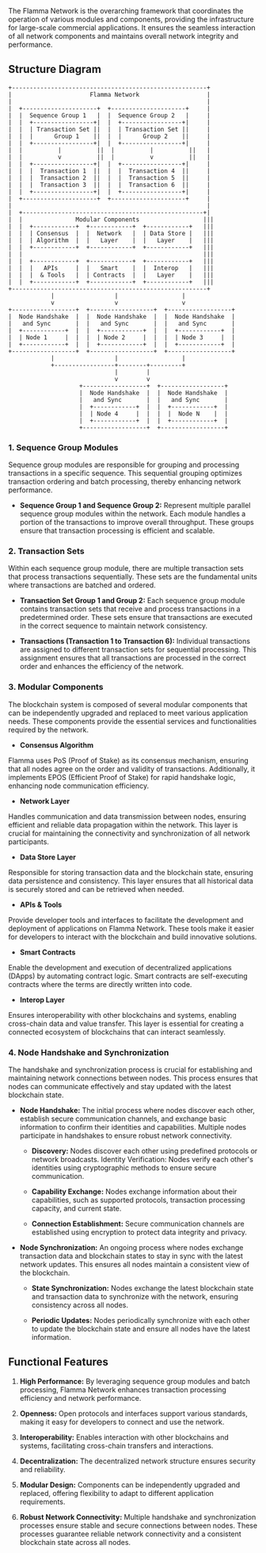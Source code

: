 
<Callout type="info" emoji="ℹ️">
  The Flamma Network is the overarching framework that coordinates the operation of various modules and components, providing the infrastructure for large-scale commercial applications. It ensures the seamless interaction of all network components and maintains overall network integrity and performance.
</Callout>

## Structure Diagram

```
+-------------------------------------------------------+
|                      Flamma Network                   |
|                                                       |
|  +---------------------+  +---------------------+     |
|  |  Sequence Group 1   |  |  Sequence Group 2   |     |
|  |  +-----------------+|  |  +-----------------+|     |
|  |  | Transaction Set ||  |  | Transaction Set ||     |
|  |  |      Group 1    ||  |  |      Group 2    ||     |
|  |  +-----------------+|  |  +-----------------+|     |
|  |          |          ||  |          |          ||   |
|  |          v          ||  |          v          ||   |
|  |  +-----------------+|  |  +-----------------+|     |
|  |  |  Transaction 1  ||  |  |  Transaction 4  ||     |
|  |  |  Transaction 2  ||  |  |  Transaction 5  ||     |
|  |  |  Transaction 3  ||  |  |  Transaction 6  ||     |
|  |  +-----------------+|  |  +-----------------+|     |
|  +---------------------+  +---------------------+     |
|                                                       |
|  +---------------------------------------------------+|
|  |               Modular Components                  |||
|  |  +------------+  +------------+  +------------+   |||
|  |  | Consensus  |  |  Network   |  | Data Store |   |||
|  |  | Algorithm  |  |   Layer    |  |   Layer    |   |||
|  |  +------------+  +------------+  +------------+   |||
|  |                                                   |||
|  |  +------------+  +------------+  +------------+   |||
|  |  |   APIs     |  |   Smart    |  |  Interop   |   |||
|  |  |  & Tools   |  | Contracts  |  |   Layer    |   |||
|  |  +------------+  +------------+  +------------+   |||
+-------------------------------------------------------+
            |                 |                  |
            v                 v                  v
+------------------+  +------------------+  +------------------+
|  Node Handshake  |  |  Node Handshake  |  |  Node Handshake  |
|   and Sync       |  |   and Sync       |  |   and Sync       |
|  +------------+  |  |  +------------+  |  |  +------------+  |
|  | Node 1     |  |  |  | Node 2     |  |  |  | Node 3     |  |
|  +------------+  |  |  +------------+  |  |  +------------+  |
+------------------+  +------------------+  +------------------+
            |                 |                  |
            +-----------------+--------+---------+
                              |        |
                              v        v
                    +------------------+  +------------------+
                    |  Node Handshake  |  |  Node Handshake  |
                    |   and Sync       |  |   and Sync       |
                    |  +------------+  |  |  +------------+  |
                    |  | Node 4     |  |  |  |  Node N    |  |
                    |  +------------+  |  |  +------------+  |
                    +------------------+  +------------------+

```
### 1. Sequence Group Modules

Sequence group modules are responsible for grouping and processing transactions in a specific sequence. This sequential grouping optimizes transaction ordering and batch processing, thereby enhancing network performance.

- **Sequence Group 1 and Sequence Group 2:** Represent multiple parallel sequence group modules within the network. Each module handles a portion of the transactions to improve overall throughput. These groups ensure that transaction processing is efficient and scalable.

### 2. Transaction Sets

Within each sequence group module, there are multiple transaction sets that process transactions sequentially. These sets are the fundamental units where transactions are batched and ordered.

- **Transaction Set Group 1 and Group 2:** Each sequence group module contains transaction sets that receive and process transactions in a predetermined order. These sets ensure that transactions are executed in the correct sequence to maintain network consistency.

- **Transactions (Transaction 1 to Transaction 6):** Individual transactions are assigned to different transaction sets for sequential processing. This assignment ensures that all transactions are processed in the correct order and enhances the efficiency of the network.

### 3. Modular Components

The blockchain system is composed of several modular components that can be independently upgraded and replaced to meet various application needs. These components provide the essential services and functionalities required by the network.

- **Consensus Algorithm**

Flamma uses PoS (Proof of Stake) as its consensus mechanism, ensuring that all nodes agree on the order and validity of transactions. Additionally, it implements EPOS (Efficient Proof of Stake) for rapid handshake logic, enhancing node communication efficiency.

- **Network Layer**

Handles communication and data transmission between nodes, ensuring efficient and reliable data propagation within the network. This layer is crucial for maintaining the connectivity and synchronization of all network participants.

- **Data Store Layer**

Responsible for storing transaction data and the blockchain state, ensuring data persistence and consistency. This layer ensures that all historical data is securely stored and can be retrieved when needed.

- **APIs & Tools**

Provide developer tools and interfaces to facilitate the development and deployment of applications on Flamma Network. These tools make it easier for developers to interact with the blockchain and build innovative solutions.

- **Smart Contracts**

Enable the development and execution of decentralized applications (DApps) by automating contract logic. Smart contracts are self-executing contracts where the terms are directly written into code.

- **Interop Layer**

Ensures interoperability with other blockchains and systems, enabling cross-chain data and value transfer. This layer is essential for creating a connected ecosystem of blockchains that can interact seamlessly.

### 4. Node Handshake and Synchronization

The handshake and synchronization process is crucial for establishing and maintaining network connections between nodes. This process ensures that nodes can communicate effectively and stay updated with the latest blockchain state.

- **Node Handshake:** The initial process where nodes discover each other, establish secure communication channels, and exchange basic information to confirm their identities and capabilities. Multiple nodes participate in handshakes to ensure robust network connectivity.

  - **Discovery:** Nodes discover each other using predefined protocols or network broadcasts.
Identity Verification: Nodes verify each other's identities using cryptographic methods to ensure secure communication.

  - **Capability Exchange:** Nodes exchange information about their capabilities, such as supported protocols, transaction processing capacity, and current state.

  - **Connection Establishment:** Secure communication channels are established using encryption to protect data integrity and privacy.

- **Node Synchronization:** An ongoing process where nodes exchange transaction data and blockchain states to stay in sync with the latest network updates. This ensures all nodes maintain a consistent view of the blockchain.

  - **State Synchronization:** Nodes exchange the latest blockchain state and transaction data to synchronize with the network, ensuring consistency across all nodes.

  - **Periodic Updates:** Nodes periodically synchronize with each other to update the blockchain state and ensure all nodes have the latest information.

## Functional Features

1. **High Performance:** By leveraging sequence group modules and batch processing, Flamma Network enhances transaction processing efficiency and network performance.

2. **Openness:** Open protocols and interfaces support various standards, making it easy for developers to connect and use the network.

3. **Interoperability:** Enables interaction with other blockchains and systems, facilitating cross-chain transfers and interactions.

4. **Decentralization:** The decentralized network structure ensures security and reliability.

5. **Modular Design:** Components can be independently upgraded and replaced, offering flexibility to adapt to different application requirements.

6. **Robust Network Connectivity:** Multiple handshake and synchronization processes ensure stable and secure connections between nodes. These processes guarantee reliable network connectivity and a consistent blockchain state across all nodes.